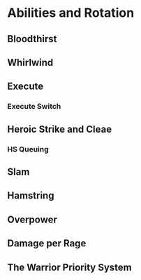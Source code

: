 # Abilities and Rotation{#abilities}
## Bloodthirst
## Whirlwind
## Execute
### Execute Switch
## Heroic Strike and Cleae
### HS Queuing
## Slam
## Hamstring
## Overpower
## Damage per Rage
## The Warrior Priority System